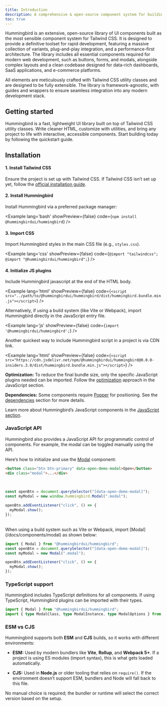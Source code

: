 ```yaml
---
title: Introduction
description: A comprehensive & open-source component system for building Tailwind-powered, sophisticated, scalable web applications. 
toc: true
---
```


Hummingbird is an extensive, open-source library of UI components built as the most sensible component system for Tailwind CSS. It is designed to provide a definitive toolset for rapid development, featuring a massive collection of variants, plug-and-play integration, and a performance-first architecture.
The library includes all essential components required for modern web development, such as buttons, forms, and modals, alongside complex layouts and a clean codebase designed for data-rich dashboards, SaaS applications, and e-commerce platforms.

All elements are meticulously crafted with Tailwind CSS utility classes and are designed to be fully extensible. The library is framework-agnostic, with guides and wrappers to ensure seamless integration into any modern development stack.

## Getting started

Hummingbird is a fast, lightweight UI library built on top of Tailwind CSS utility classes. Write cleaner HTML, customize with utilities, and bring any project to life with interactive, accessible components. Start building today by following the quickstart guide.

## Installation

#### 1. Install Tailwind CSS

Ensure the project is set up with Tailwind CSS. If Tailwind CSS isn’t set up yet, follow the <a href="https://tailwindcss.com/docs/installation" target="_blank" rel="noopener noreferrer">official installation guide</a>.

#### 2. Install Hummingbird

Install Hummingbird via a preferred package manager:

<Example lang='bash' showPreview={false} code={`npm install @hummingbirdui/hummingbird`} />

#### 3. Import CSS

Import Hummingbird styles in the main CSS file (e.g., `styles.css`).

<Example lang='css' showPreview={false} 
  code={`@import "tailwindcss";
  @import "@hummingbirdui/hummingbird";`} />

#### 4. Initialize JS plugins

Include Hummingbird javascript at the end of the HTML body.

<Example lang='html' showPreview={false} 
  code={`<script src="../path/to/@hummingbirdui/hummingbird/dist/hummingbird.bundle.min.js"></script>`} />

Alternatively, if using a build system (like Vite or Webpack), import Hummingbird directly in the JavaScript entry file.

<Example lang='js' showPreview={false} 
  code={`import '@hummingbirdui/hummingbird';`} />

Another quickest way to include Hummingbird script in a project is via CDN link.

<Example lang='html' showPreview={false} 
  code={`<script src="https://cdn.jsdelivr.net/npm/@hummingbirdui/hummingbird@0.0.0-insiders.3.0/dist/hummingbird.bundle.min.js"></script>`} />

**Optimization:**  To reduce the final bundle size, only the specific JavaScript plugins needed can be imported. Follow the [optimization](./javascript#optimization) approach in the JavaScript section.

**Dependencies:** Some components require [Popper](https://popper.js.org/docs/v2/) for positioning. See the [dependencies](./javascript#dependencies) section for more details.

Learn more about Hummingbird’s JavaScript components in the [JavaScript section](./javascript).

### JavaScript API

Hummingbird also provides a JavaScript API for programmatic control of components. For example, the modal can be toggled manually using the API.

Here’s how to initialize and use the [Modal](/docs/components/modal) component:

```html
<button class="btn btn-primary" data-open-demo-modal>Open</button>
<div class="modal">...</div>
```
<br/>

```js
const openBtn = document.querySelector("[data-open-demo-modal]");
const myModal = new window.hummingbird.Modal(".modal");

openBtn.addEventListener("click", () => {
  myModal.show();
});
```
<br/>
When using a build system such as Vite or Webpack, import [Modal](/docs/components/modal) as shown below:

```js
import { Modal } from "@hummingbirdui/hummingbird";
const openBtn = document.querySelector("[data-open-demo-modal]");
const myModal = new Modal(".modal");

openBtn.addEventListener("click", () => {
  myModal.show();
});
```

### TypeScript support

Hummingbird includes TypeScript definitions for all components. If using TypeScript, Hummingbird plugins can be imported with their types.

```ts
import { Modal } from "@hummingbirdui/hummingbird";
import { type ModalClass, type ModalInstance, type ModalOptions } from "@hummingbirdui/hummingbird";
```

### ESM vs CJS

Hummingbird supports both **ESM** and **CJS** builds, so it works with different environments:

* **ESM:**
  Used by modern bundlers like **Vite**, **Rollup**, and **Webpack 5+**. If a project is using ES modules (import syntax), this is what gets loaded automatically.


* **CJS:**
  Used in **Node.js** or older tooling that relies on `require()`. If the environment doesn’t support ESM, bundlers and Node will fall back to this file.

No manual choice is required; the bundler or runtime will select the correct version based on the setup.
